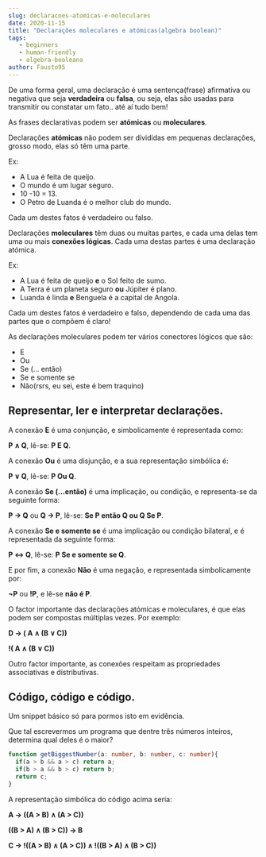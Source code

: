 ```yaml
---
slug: declaracoes-atomicas-e-moleculares
date: 2020-11-15
title: "Declarações moleculares e atómicas(algebra boolean)"
tags: 
   - beginners
   - human-friendly
   - algebra-booleana
author: Fausto95
---
```


De uma forma geral, uma declaração é uma sentença(frase) afirmativa ou negativa que seja **verdadeira** ou **falsa**, ou seja, elas são usadas para transmitir ou constatar um fato.. até aí tudo bem!

As frases declarativas podem ser **atómicas** ou **moleculares**.

Declarações **atómicas** não podem ser divididas em pequenas declarações, grosso modo, elas só têm uma parte.

Ex:
* A Lua é feita de queijo.
* O mundo é um lugar seguro.
* 10 -10 = 13.
* O Petro de Luanda é o melhor club do mundo.

Cada um destes fatos é verdadeiro ou falso.

Declarações **moleculares** têm duas ou muitas partes, e cada uma delas tem uma ou mais **conexões lógicas**. Cada uma destas partes é uma declaração atómica.

Ex:
* A Lua é feita de queijo **e** o Sol feito de sumo.
* A Terra é um planeta seguro **ou** Júpiter é plano.
* Luanda é linda **e** Benguela é a capital de Angola.

Cada um destes fatos é verdadeiro e falso, dependendo de cada uma das partes que o compõem é claro!

As declarações moleculares podem ter vários conectores lógicos que são:

* E
* Ou
* Se (... então)
* Se e somente se
* Não(rsrs, eu sei, este é bem traquino)

## Representar, ler e interpretar declarações.

A conexão **E** é uma conjunção, e simbolicamente é representada como:

**P ∧ Q**, lê-se: **P E Q**.

A conexão **Ou** é uma disjunção, e a sua representação simbólica é:

**P ∨ Q**, lê-se: **P Ou Q**.

A conexão **Se (...então)** é uma implicação, ou condição, e representa-se da seguinte forma:

**P → Q** ou **Q → P**, lê-se: **Se P então Q ou Q Se P**.

A conexão **Se e somente se** é uma implicação ou condição bilateral, e é representada da seguinte forma:

**P ↔ Q**, lê-se: **P Se e somente se Q**.

E por fim, a conexão **Não** é uma negação, e representada simbolicamente por:

**¬P** ou **!P**, e lê-se **não é P**.

O factor importante das declarações atómicas e moleculares, é que elas podem ser compostas múltiplas vezes. 
Por exemplo:

**D → ( A ∧ (B ∨ C))**

**!( A ∧ (B ∨ C))**

Outro factor importante, as conexões respeitam as propriedades associativas e distributivas.

## Código, código e código.

Um snippet básico só para pormos isto em evidência.

Que tal escrevermos um programa que dentre três números inteiros, determina qual deles é o maior?

```typescript
function getBiggestNumber(a: number, b: number, c: number){
  if(a > b && a > c) return a;
  if(b > a && b > c) return b;
  return c;
}
```

A representação simbólica do código acima seria:

**A → ((A > B) ∧ (A > C))**

**((B > A) ∧ (B > C)) → B**

**C → !((A > B) ∧ (A > C)) ∧ !((B > A) ∧ (B > C))**
